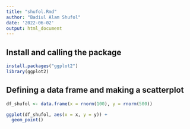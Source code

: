 ```yaml
---
title: "shufol.Rmd"
author: "Badiul Alam Shufol"
date: '2022-06-02'
output: html_document
---
```



## Install and calling the package
```r
install.packages("ggplot2")
library(ggplot2)
```

## Defining a data frame and making a scatterplot

```r
df_shufol <- data.frame(x = rnorm(100), y = rnorm(500))

ggplot(df_shufol, aes(x = x, y = y)) +
  geom_point()
```

